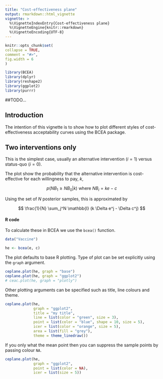```yaml
---
title: "Cost-effectiveness plane"
output: rmarkdown::html_vignette
vignette: >
  %\VignetteIndexEntry{Cost-effectiveness plane}
  %\VignetteEngine{knitr::rmarkdown}
  %\VignetteEncoding{UTF-8}
---
```

  
```r
knitr::opts_chunk$set(
collapse = TRUE,
comment = "#>",
fig.width = 6
)
```

```r
library(BCEA)
library(dplyr)
library(reshape2)
library(ggplot2)
library(purrr)
```


##TODO...

## Introduction

The intention of this vignette is to show how to plot different styles of cost-effectiveness acceptability curves using the BCEA package.

## Two interventions only

This is the simplest case, usually an alternative intervention ($i=1$) versus status-quo ($i=0$).

The plot show the probability that the alternative intervention is cost-effective for each willingness to pay, $k$,

$$
p(NB_1 \geq NB_0 | k) \mbox{  where  } NB_i = ke - c
$$

Using the set of $N$ posterior samples, this is approximated by

$$
\frac{1}{N} \sum_j^N \mathbb{I} (k \Delta e^j - \Delta c^j)
$$

#### R code

To calculate these in BCEA we use the `bcea()` function.

```r
data("Vaccine")

he <- bcea(e, c)
```

The plot defaults to base R plotting. Type of plot can be set explicitly using the `graph` argument.

```r
ceplane.plot(he, graph = "base")
ceplane.plot(he, graph = "ggplot2")
# ceac.plot(he, graph = "plotly")
```

Other plotting arguments can be specified such as title, line colours and theme.

```r
ceplane.plot(he,
             graph = "ggplot2",
             title = "my title",
             line = list(color = "green", size = 3),
             point = list(color = "blue", shape = 10, size = 5),
             icer = list(color = "orange", size = 5),
             area = list(fill = "grey"),
             theme = theme_linedraw())
```

If you only what the mean point then you can suppress the sample points by passing colour `NA`.

```r
ceplane.plot(he,
             graph = "ggplot2",
             point = list(color = NA),
             icer = list(size = 5))
```


<!-- ## Multiple interventions -->

<!-- This situation is when there are more than two interventions to consider. -->

<!-- #### R code -->

<!-- ```{r} -->
<!-- data("Smoking") -->

<!-- he <- bcea(e, c, ref = 4) -->
<!-- # str(he) -->
<!-- ``` -->

<!-- ```{r} -->
<!-- ceac.plot(he) -->

<!-- ceac.plot(he, -->
<!--           graph = "base", -->
<!--           title = "my title", -->
<!--           line = list(colors = "green")) -->
<!-- ``` -->

<!-- ```{r} -->
<!-- ceac.plot(he, -->
<!--           graph = "ggplot2", -->
<!--           title = "my title", -->
<!--           line = list(colors = "green")) -->
<!-- ``` -->

<!-- Reposition legend. -->

<!-- ```{r} -->
<!-- ceac.plot(he, pos = FALSE) # bottom right -->
<!-- ceac.plot(he, pos = c(0, 0)) -->
<!-- ceac.plot(he, pos = c(0, 1)) -->
<!-- ceac.plot(he, pos = c(1, 0)) -->
<!-- ceac.plot(he, pos = c(1, 1)) -->
<!-- ``` -->

<!-- ```{r} -->
<!-- ceac.plot(he, graph = "ggplot2", pos = c(0, 0)) -->
<!-- ceac.plot(he, graph = "ggplot2", pos = c(0, 1)) -->
<!-- ceac.plot(he, graph = "ggplot2", pos = c(1, 0)) -->
<!-- ceac.plot(he, graph = "ggplot2", pos = c(1, 1)) -->
<!-- ``` -->

<!-- Define colour palette. -->

<!-- ```{r} -->
<!-- mypalette <- RColorBrewer::brewer.pal(3, "Accent") -->

<!-- ceac.plot(he, -->
<!--           graph = "base", -->
<!--           title = "my title", -->
<!--           line = list(colors = mypalette), -->
<!--           pos = FALSE) -->

<!-- ceac.plot(he, -->
<!--           graph = "ggplot2", -->
<!--           title = "my title", -->
<!--           line = list(colors = mypalette), -->
<!--           pos = FALSE) -->
<!-- ``` -->

<!-- ### Pair-wise comparisons -->

<!-- Again, without loss of generality, if we assume that we are interested in intervention $i=1$, the we wish to calculate -->

<!-- $$ -->
<!-- p(NB_1 = \max\{NB_i : i \in S\} | k) -->
<!-- $$ -->

<!-- This can be approximated by the following. -->

<!-- $$ -->
<!-- \frac{1}{N} \sum_j^N \prod_{i \in S} \mathbb{I} (k \Delta e_{1,i}^j - \Delta c_{1,i}^j) -->
<!-- $$ -->

<!-- #### R code -->

<!-- In BCEA we first we must determine all combinations of paired interventions using the `multi.ce()` function. -->

<!-- ```{r} -->
<!-- he <- multi.ce(he) -->
<!-- ``` -->

<!-- We can use the same plotting calls as before i.e. `ceac.plot()` and BCEA will deal with the pairwise situation appropriately. -->
<!-- Note that in this case the probabilities at a given willingness to pay sum to 1. -->

<!-- ```{r} -->
<!-- ceac.plot(he, graph = "base") -->

<!-- ceac.plot(he, -->
<!--           graph = "base", -->
<!--           title = "my title", -->
<!--           line = list(colors = "green"), -->
<!--           pos = FALSE) -->

<!-- mypalette <- RColorBrewer::brewer.pal(4, "Dark2") -->

<!-- ceac.plot(he, -->
<!--           graph = "base", -->
<!--           title = "my title", -->
<!--           line = list(colors = mypalette), -->
<!--           pos = c(0,1)) -->
<!-- ``` -->

<!-- ```{r} -->
<!-- ceac.plot(he, -->
<!--           graph = "ggplot2", -->
<!--           title = "my title", -->
<!--           line = list(colors = mypalette), -->
<!--           pos = c(0,1)) -->
<!-- ``` -->

<!-- ```{r echo=FALSE} -->
<!-- # create output docs -->
<!-- # rmarkdown::render(input = "vignettes/ceac.Rmd", output_format = "pdf_document", output_dir = "vignettes") -->
<!-- # rmarkdown::render(input = "vignettes/ceac.Rmd", output_format = "html_document", output_dir = "vignettes") -->
<!-- ``` -->
